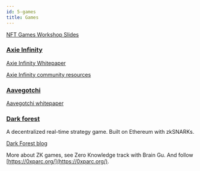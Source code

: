 ```yaml
---
id: 5-games
title: Games
---
```


[NFT Games Workshop Slides](https://docs.google.com/presentation/d/1gdKMLjJVdSLeiND_3CMOfIuzkc1jvw-VMQ2qxqeCbUU/edit?usp=sharing)

### [Axie Infinity](https://axieinfinity.com/)

[Axie Infinity Whitepaper](https://whitepaper.axieinfinity.com/)

[Axie Infinity community resources](https://www.notion.so/Axie-Infinity-Community-Resources-1ba4fa8ede9b4a7ea70bd2a4414693df)

### [Aavegotchi](https://aavegotchi.com/)

[Aavegotchi whitepaper](https://docs.google.com/document/d/186zOapKeHNNJ9y8LIByQQ64rs0eJUlEF/edit)

### [Dark forest](https://zkga.me/)

A decentralized real-time strategy game. Built on Ethereum with zkSNARKs.

[Dark Forest blog](https://blog.zkga.me/)

More about ZK games, see Zero Knowledge track with Brain Gu. And follow [https://0xparc.org/](https://0xparc.org/).